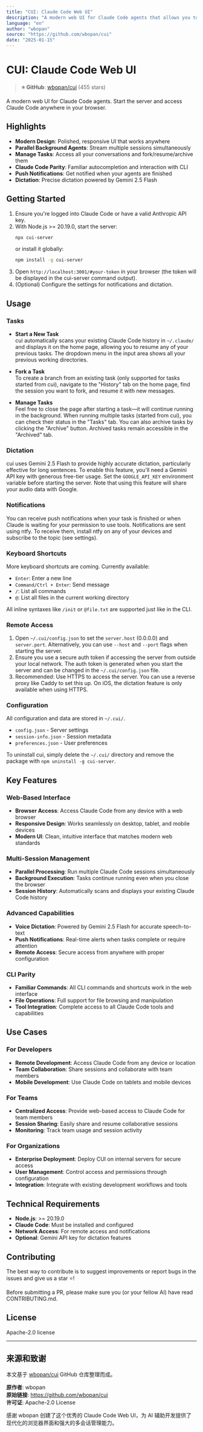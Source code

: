 ```yaml
---
title: "CUI: Claude Code Web UI"
description: "A modern web UI for Claude Code agents that allows you to access Claude Code anywhere in your browser with parallel background agents and task management."
language: "en"
author: "wbopan"
source: "https://github.com/wbopan/cui"
date: "2025-01-15"
---
```


# CUI: Claude Code Web UI

> **⭐ GitHub**: [wbopan/cui](https://github.com/wbopan/cui) (455 stars)

A modern web UI for Claude Code agents. Start the server and access Claude Code anywhere in your browser.

## Highlights

* **Modern Design**: Polished, responsive UI that works anywhere
* **Parallel Background Agents**: Stream multiple sessions simultaneously
* **Manage Tasks**: Access all your conversations and fork/resume/archive them
* **Claude Code Parity**: Familiar autocompletion and interaction with CLI
* **Push Notifications**: Get notified when your agents are finished
* **Dictation**: Precise dictation powered by Gemini 2.5 Flash

## Getting Started

1. Ensure you're logged into Claude Code or have a valid Anthropic API key.
2. With Node.js >= 20.19.0, start the server:  
   ```bash
   npx cui-server
   ```
   or install it globally:  
   ```bash
   npm install -g cui-server
   ```
3. Open `http://localhost:3001/#your-token` in your browser (the token will be displayed in the cui-server command output).
4. (Optional) Configure the settings for notifications and dictation.

## Usage

### Tasks

* **Start a New Task**  
  cui automatically scans your existing Claude Code history in `~/.claude/` and displays it on the home page, allowing you to resume any of your previous tasks. The dropdown menu in the input area shows all your previous working directories.

* **Fork a Task**  
  To create a branch from an existing task (only supported for tasks started from cui), navigate to the "History" tab on the home page, find the session you want to fork, and resume it with new messages.

* **Manage Tasks**  
  Feel free to close the page after starting a task—it will continue running in the background. When running multiple tasks (started from cui), you can check their status in the "Tasks" tab. You can also archive tasks by clicking the "Archive" button. Archived tasks remain accessible in the "Archived" tab.

### Dictation

cui uses Gemini 2.5 Flash to provide highly accurate dictation, particularly effective for long sentences. To enable this feature, you'll need a Gemini API key with generous free-tier usage. Set the `GOOGLE_API_KEY` environment variable before starting the server. Note that using this feature will share your audio data with Google.

### Notifications

You can receive push notifications when your task is finished or when Claude is waiting for your permission to use tools. Notifications are sent using ntfy. To receive them, install ntfy on any of your devices and subscribe to the topic (see settings).

### Keyboard Shortcuts

More keyboard shortcuts are coming. Currently available:

* `Enter`: Enter a new line
* `Command/Ctrl + Enter`: Send message
* `/`: List all commands
* `@`: List all files in the current working directory

All inline syntaxes like `/init` or `@file.txt` are supported just like in the CLI.

### Remote Access

1. Open `~/.cui/config.json` to set the `server.host` (0.0.0.0) and `server.port`. Alternatively, you can use `--host` and `--port` flags when starting the server.
2. Ensure you use a secure auth token if accessing the server from outside your local network. The auth token is generated when you start the server and can be changed in the `~/.cui/config.json` file.
3. Recommended: Use HTTPS to access the server. You can use a reverse proxy like Caddy to set this up. On iOS, the dictation feature is only available when using HTTPS.

### Configuration

All configuration and data are stored in `~/.cui/`.

* `config.json` - Server settings
* `session-info.json` - Session metadata
* `preferences.json` - User preferences

To uninstall cui, simply delete the `~/.cui/` directory and remove the package with `npm uninstall -g cui-server`.

## Key Features

### Web-Based Interface
- **Browser Access**: Access Claude Code from any device with a web browser
- **Responsive Design**: Works seamlessly on desktop, tablet, and mobile devices
- **Modern UI**: Clean, intuitive interface that matches modern web standards

### Multi-Session Management
- **Parallel Processing**: Run multiple Claude Code sessions simultaneously
- **Background Execution**: Tasks continue running even when you close the browser
- **Session History**: Automatically scans and displays your existing Claude Code history

### Advanced Capabilities
- **Voice Dictation**: Powered by Gemini 2.5 Flash for accurate speech-to-text
- **Push Notifications**: Real-time alerts when tasks complete or require attention
- **Remote Access**: Secure access from anywhere with proper configuration

### CLI Parity
- **Familiar Commands**: All CLI commands and shortcuts work in the web interface
- **File Operations**: Full support for file browsing and manipulation
- **Tool Integration**: Complete access to all Claude Code tools and capabilities

## Use Cases

### For Developers
- **Remote Development**: Access Claude Code from any device or location
- **Team Collaboration**: Share sessions and collaborate with team members
- **Mobile Development**: Use Claude Code on tablets and mobile devices

### For Teams
- **Centralized Access**: Provide web-based access to Claude Code for team members
- **Session Sharing**: Easily share and resume collaborative sessions
- **Monitoring**: Track team usage and session activity

### For Organizations
- **Enterprise Deployment**: Deploy CUI on internal servers for secure access
- **User Management**: Control access and permissions through configuration
- **Integration**: Integrate with existing development workflows and tools

## Technical Requirements

- **Node.js**: >= 20.19.0
- **Claude Code**: Must be installed and configured
- **Network Access**: For remote access and notifications
- **Optional**: Gemini API key for dictation features

## Contributing

The best way to contribute is to suggest improvements or report bugs in the issues and give us a star ⭐!

Before submitting a PR, please make sure you (or your fellow AI) have read CONTRIBUTING.md.

## License

Apache-2.0 license

---

## 来源和致谢

本文基于 [wbopan/cui](https://github.com/wbopan/cui) GitHub 仓库整理而成。

**原作者**: wbopan  
**原始链接**: https://github.com/wbopan/cui  
**许可证**: Apache-2.0 License  

感谢 wbopan 创建了这个优秀的 Claude Code Web UI，为 AI 辅助开发提供了现代化的浏览器界面和强大的多会话管理能力。 